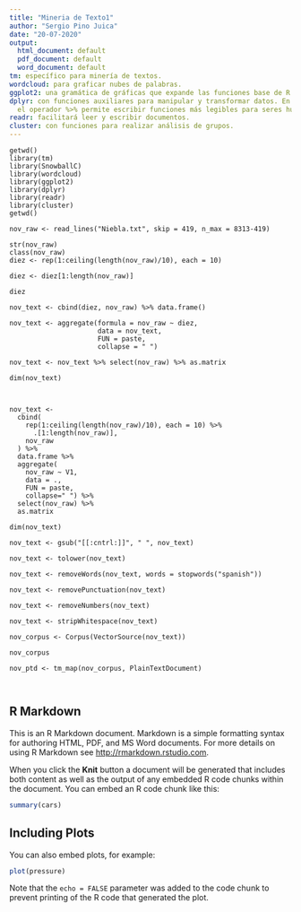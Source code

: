 ```yaml
---
title: "Mineria de Texto1"
author: "Sergio Pino Juica"
date: "20-07-2020"
output:
  html_document: default
  pdf_document: default
  word_document: default
tm: específico para minería de textos.
wordcloud: para graficar nubes de palabras.
ggplot2: una gramática de gráficas que expande las funciones base de R.
dplyr: con funciones auxiliares para manipular y transformar datos. En particular,
  el operador %>% permite escribir funciones más legibles para seres humanos.
readr: facilitará leer y escribir documentos.
cluster: con funciones para realizar análisis de grupos.
---
```


```
getwd()
library(tm)
library(SnowballC)
library(wordcloud)
library(ggplot2)
library(dplyr)
library(readr)
library(cluster)
getwd()

nov_raw <- read_lines("Niebla.txt", skip = 419, n_max = 8313-419)

str(nov_raw)
class(nov_raw)
diez <- rep(1:ceiling(length(nov_raw)/10), each = 10)

diez <- diez[1:length(nov_raw)]

diez

nov_text <- cbind(diez, nov_raw) %>% data.frame()

nov_text <- aggregate(formula = nov_raw ~ diez,
                      data = nov_text,
                      FUN = paste,
                      collapse = " ")

nov_text <- nov_text %>% select(nov_raw) %>% as.matrix

dim(nov_text)



nov_text <-
  cbind(
    rep(1:ceiling(length(nov_raw)/10), each = 10) %>%
      .[1:length(nov_raw)],
    nov_raw
  ) %>%
  data.frame %>%
  aggregate(
    nov_raw ~ V1,
    data = .,
    FUN = paste,
    collapse=" ") %>%
  select(nov_raw) %>%
  as.matrix

dim(nov_text)

nov_text <- gsub("[[:cntrl:]]", " ", nov_text)

nov_text <- tolower(nov_text)

nov_text <- removeWords(nov_text, words = stopwords("spanish"))

nov_text <- removePunctuation(nov_text)

nov_text <- removeNumbers(nov_text)

nov_text <- stripWhitespace(nov_text)

nov_corpus <- Corpus(VectorSource(nov_text))

nov_corpus

nov_ptd <- tm_map(nov_corpus, PlainTextDocument)



```

## R Markdown

This is an R Markdown document. Markdown is a simple formatting syntax for authoring HTML, PDF, and MS Word documents. For more details on using R Markdown see <http://rmarkdown.rstudio.com>.

When you click the **Knit** button a document will be generated that includes both content as well as the output of any embedded R code chunks within the document. You can embed an R code chunk like this:

```r
summary(cars)
```

## Including Plots

You can also embed plots, for example:

```r
plot(pressure)
```

Note that the `echo = FALSE` parameter was added to the code chunk to prevent printing of the R code that generated the plot.
